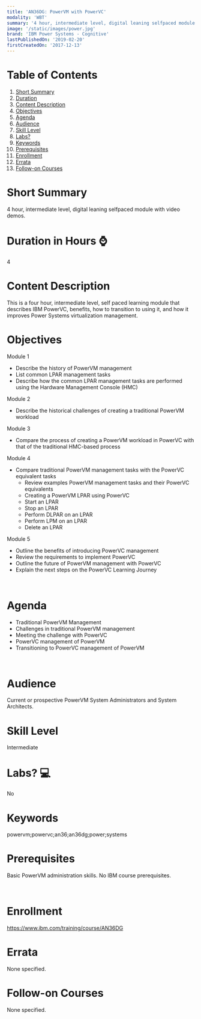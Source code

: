 ```yaml
---
title: 'AN36DG: PowerVM with PowerVC'
modality: 'WBT'
summary: '4 hour, intermediate level, digital leaning selfpaced module with video demos.'
image: '/static/images/power.jpg'
brand: 'IBM Power Systems - Cognitive'
lastPublishedOn: '2019-02-20'
firstCreatedOn: '2017-12-13'
---
```

# Table of Contents
1.  [Short Summary](#short-summary)
2.  [Duration](#duration-in-hours-)
3.  [Content Description](#content-description)
4.  [Objectives](#objectives)
5.  [Agenda](#agenda)
6.  [Audience](#audience)
7.  [Skill Level](#skill-level)
8.  [Labs?](#labs-)
9.  [Keywords](#keywords)
10. [Prerequisites](#prerequisites)
11. [Enrollment](#enrollment)
12. [Errata](#errata)
13. [Follow-on Courses](#follow-on-courses)

# Short Summary
4 hour, intermediate level, digital leaning selfpaced module with video demos.

# Duration in Hours ⌚
4

# Content Description
<p>This is a four hour, intermediate level, self paced learning module that describes IBM PowerVC, benefits, how to transition to using it, and how it improves Power Systems virtualization management.</p>

# Objectives
<p>Module 1</p>

<ul>
	<li>Describe the history of PowerVM management</li>
	<li>List common LPAR management tasks</li>
	<li>Describe how the common LPAR management tasks are performed using the Hardware Management Console (HMC)</li>
</ul>

<p>Module 2</p>

<ul>
	<li>Describe the historical challenges of creating a traditional PowerVM workload</li>
</ul>

<p>Module 3</p>

<ul>
	<li>Compare the process of creating a PowerVM workload in PowerVC with that of the traditional HMC-based process</li>
</ul>

<p>Module 4</p>

<ul>
	<li>Compare traditional PowerVM management tasks with the PowerVC equivalent tasks
	<ul>
		<li>Review examples PowerVM management tasks and their PowerVC equivalents</li>
		<li>Creating a PowerVM LPAR using PowerVC</li>
		<li>Start an LPAR</li>
		<li>Stop an LPAR</li>
		<li>Perform DLPAR on an LPAR</li>
		<li>Perform LPM on an LPAR</li>
		<li>Delete an LPAR</li>
	</ul>
	</li>
</ul>

<p>Module 5</p>

<ul>
	<li>Outline the benefits of introducing PowerVC management</li>
	<li>Review the requirements to implement PowerVC</li>
	<li>Outline the future of PowerVM management with PowerVC</li>
	<li>Explain the next steps on the PowerVC Learning Journey</li>
</ul>

<p>&nbsp;</p>

# Agenda
<ul><li>Traditional PowerVM Management</li><li>Challenges in traditional PowerVM management</li><li>Meeting the challenge with PowerVC</li><li>PowerVC management of PowerVM</li><li>Transitioning to PowerVC management of PowerVM</li></ul><p>&nbsp;</p>

# Audience
<p>Current or prospective PowerVM System Administrators and System Architects.</p>

# Skill Level
Intermediate

# Labs? 💻
No

# Keywords
powervm;powervc;an36;an36dg;power;systems

# Prerequisites
<p>Basic PowerVM administration skills. No IBM course prerequisites.</p>

<p>&nbsp;</p>

# Enrollment
https://www.ibm.com/training/course/AN36DG

# Errata
None specified.

# Follow-on Courses
None specified.

